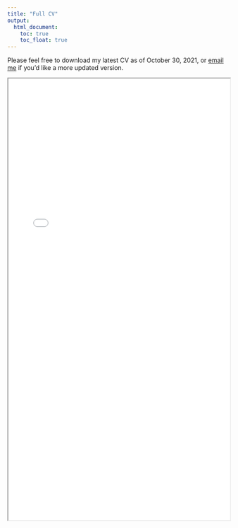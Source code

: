 ```yaml
---
title: "Full CV"
output: 
  html_document:
    toc: true
    toc_float: true
---
```


Please feel free to download my latest CV as of October 30, 2021, or [email me](mailto: zacharykatz1@gmail.com) if you'd like a more updated version. 

<iframe src="pdf_documents/resume_10302021.pdf" width="100%" height="1000px">


